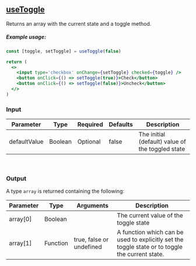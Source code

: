 
<Meta title='Custom Hooks/useToggle' />

## [useToggle](https://github.com/raduGaspar/custom-react-hooks/blob/main/src/useToggle.js)

Returns an array with the current state and a toggle method.

##### Example usage:
```jsx
const [toggle, setToggle] = useToggle(false)

return (
  <>
    <input type='checkbox' onChange={setToggle} checked={toggle} />
    <button onClick={() => setToggle(true)}>Check</button>
    <button onClick={() => setToggle(false)}>Uncheck</button>
  </>
)
```

### Input

| Parameter           | Type    | Required | Defaults     | Description                                                               |
| ------------------- | ------- | -------- | ------------ | -------------------------------- |
| defaultValue | Boolean | Optional | false | The initial (default) value of the toggled state |

<br />

### Output
A type `array` is returned containing the following:

| Parameter | Type  | Arguments | Description |
| --------- | ----- | --------- | -------------- |
| array[0]  | Boolean |  | The current value of the toggle state |
| array[1]  | Function | true, false or undefined | A function which can be used to explicitly set the toggle state or to toggle the current state. |
